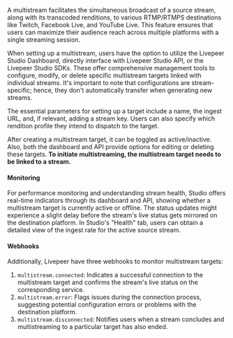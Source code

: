 A multistream facilitates the simultaneous broadcast of a source stream, along
with its transcoded renditions, to various RTMP/RTMPS destinations like Twitch,
Facebook Live, and YouTube Live. This feature ensures that users can maximize
their audience reach across multiple platforms with a single streaming session.

When setting up a multistream, users have the option to utilize the Livepeer
Studio Dashboard, directly interface with Livepeer Studio API, or the Livepeer
Studio SDKs. These offer comprehensive management tools to configure, modify, or
delete specific multistream targets linked with individual streams. It's
important to note that configurations are stream-specific; hence, they don't
automatically transfer when generating new streams.

The essential parameters for setting up a target include a name, the ingest URL,
and, if relevant, adding a stream key. Users can also specify which rendition
profile they intend to dispatch to the target.

After creating a multistream target, it can be toggled as active/inactive. Also,
both the dashboard and API provide options for editing or deleting these
targets. **To initiate multistreaming, the multistream target needs to be linked
to a stream.**

#### Monitoring

For performance monitoring and understanding stream health, Studio offers
real-time indicators through its dashboard and API, showing whether a
multistream target is currently active or offline. The status updates might
experience a slight delay before the stream's live status gets mirrored on the
destination platform. In Studio's "Health" tab, users can obtain a detailed view
of the ingest rate for the active source stream.

#### Webhooks

Additionally, Livepeer have three webhooks to monitor multistream targets:

1. `multistream.connected`: Indicates a successful connection to the multistream
   target and confirms the stream's live status on the corresponding service.
2. `multistream.error`: Flags issues during the connection process, suggesting
   potential configuration errors or problems with the destination platform.
3. `multistream.disconnected`: Notifies users when a stream concludes and
   multistreaming to a particular target has also ended.
